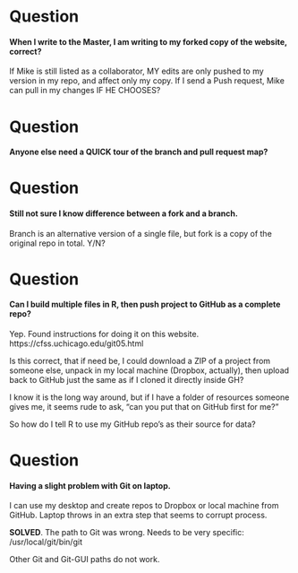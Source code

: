 # Question
#### When I write to the Master, I am writing to my forked copy of the website, correct? 
If Mike is still listed as a collaborator, MY edits are only pushed to my version in my repo, and affect only my copy. If I send a Push request, Mike can pull in my changes IF HE CHOOSES?

# Question
#### Anyone else need a QUICK tour of the branch and pull request map?

# Question
#### Still not sure I know difference between a fork and a branch. 
Branch is an alternative version of a single file, but fork is a copy of the original repo in total. Y/N?

# Question
#### Can I build multiple files in R, then push project to GitHub as a complete repo?
Yep. Found instructions for doing it on this website.
https://cfss.uchicago.edu/git05.html

Is this correct, that if need be, I could download a ZIP of a project from someone else, unpack in my local machine (Dropbox, actually), then upload back to GitHub just the same as if I cloned it directly inside GH?

I know it is the long way around, but if I have a folder of resources someone gives me, it seems rude to ask, "can you put that on GitHub first for me?"

So how do I tell R to use my GitHub repo's as their source for data?

# Question
#### Having a slight problem with Git on laptop.
I can use my desktop and create repos to Dropbox or local machine from GitHub. Laptop throws in an extra step that seems to corrupt process.

**SOLVED**. The path to Git was wrong. Needs to be very specific: 
/usr/local/git/bin/git

Other Git and Git-GUI paths do not work.

